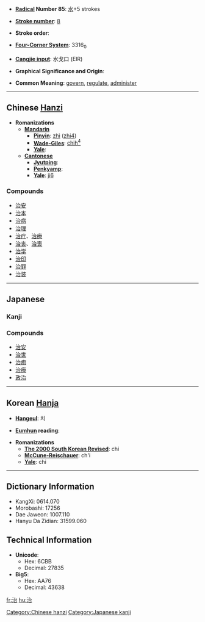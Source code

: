* '''[[Wiktionary:Chinese radical index| Radical]] Number 85''': [[Wiktionary:Chinese radical index 水|水]]+5 strokes

* '''[[Wiktionary:Chinese total strokes index|Stroke number]]''': [[Wiktionary:Chinese total strokes index 8|8]]

* '''Stroke order''': 

* '''[[Wiktionary:Chinese four corner index|Four-Corner System]]''': 3316<sub>0</sub>

* '''[[Wiktionary:Chinese Cangjie index|Cangjie input]]''': 水戈口 (EIR)

* '''Graphical Significance and Origin''': 

* '''Common Meaning''': [[govern]], [[regulate]], [[administer]]

----

== Chinese [[Hanzi]] ==

* '''Romanizations'''
** '''[[Mandarin]]'''
*** '''[[Pinyin]]''': [[zhì]] ([[zhi4]])
*** '''[[Wade-Giles]]''': [[chih4|chih<sup>4</sup>]]
*** '''[[Yale]]''': 
** '''[[Cantonese]]'''
*** '''[[Jyutping]]''':
*** '''[[Penkyamp]]''': 
*** '''[[Yale]]''': [[ji6]]

===Compounds===
*[[治安]]
*[[治本]]
*[[治病]]
*[[治理]]
*[[治疗]]、[[治療]]
*[[治丧]]、[[治喪]]
*[[治学]]
*[[治印]]
*[[治罪]]
*[[治装]]

----

== Japanese ==
===Kanji===
{{kanji|[[じ]] (ji), [[ち]] (chi)|[[おさめる]] ([[治める]], osameru), [[なおる]] ([[治る]], naoru), [[おさまる]] ([[治まる]], osamaru)}}

===Compounds===
*[[治安]]
*[[治世]]
*[[治癒]]
*[[治療]]
*[[政治]]

----

== Korean [[Hanja]] ==

* '''[[Hangeul]]''': 치

* '''[[Eumhun]] reading''': 

* '''Romanizations'''
** '''[[The 2000 South Korean Revised Romanization|The 2000 South Korean Revised]]''': chi
** '''[[McCune-Reischauer]]''': ch'i
** '''[[Yale]]''': chi

----

== Dictionary Information ==

* KangXi: 0614.070
* Morobashi: 17256
* Dae Jaweon: 1007.110
* Hanyu Da Zidian: 31599.060

== Technical Information ==

* '''Unicode''':
** Hex: 6CBB
** Decimal: 27835
* '''Big5''':
** Hex: AA76
** Decimal: 43638

[[Category:Chinese hanzi]]
[[Category:Japanese kanji]]

[[fr:治]]
[[hu:治]]